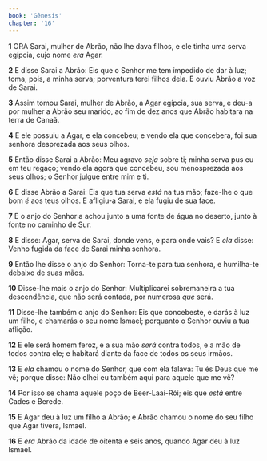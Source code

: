 ```yaml
---
book: 'Gênesis'
chapter: '16'
---
```


**1** ORA Sarai, mulher de Abrão, não lhe dava filhos, e ele tinha uma serva egípcia, cujo nome _era_ Agar.

**2** E disse Sarai a Abrão: Eis que o Senhor me tem impedido de dar à luz; toma, pois, a minha serva; porventura terei filhos dela. E ouviu Abrão a voz de Sarai.

**3** Assim tomou Sarai, mulher de Abrão, a Agar egípcia, sua serva, e deu-a por mulher a Abrão seu marido, ao fim de dez anos que Abrão habitara na terra de Canaã.

**4** E ele possuiu a Agar, e ela concebeu; e vendo ela que concebera, foi sua senhora desprezada aos seus olhos.

**5** Então disse Sarai a Abrão: Meu agravo _seja_ sobre ti; minha serva pus eu em teu regaço; vendo ela agora que concebeu, sou menosprezada aos seus olhos; o Senhor julgue entre mim e ti.

**6** E disse Abrão a Sarai: Eis que tua serva _está_ na tua mão; faze-lhe o que bom _é_ aos teus olhos. E afligiu-a Sarai, e ela fugiu de sua face.

**7** E o anjo do Senhor a achou junto a uma fonte de água no deserto, junto à fonte no caminho de Sur.

**8** E disse: Agar, serva de Sarai, donde vens, e para onde vais? E _ela_ disse: Venho fugida da face de Sarai minha senhora.

**9** Então lhe disse o anjo do Senhor: Torna-te para tua senhora, e humilha-te debaixo de suas mãos.

**10** Disse-lhe mais o anjo do Senhor: Multiplicarei sobremaneira a tua descendência, que não será contada, por numerosa _que_ será.

**11** Disse-lhe também o anjo do Senhor: Eis que concebeste, e darás à luz um filho, e chamarás o seu nome Ismael; porquanto o Senhor ouviu a tua aflição.

**12** E ele será homem feroz, e a sua mão _será_ contra todos, e a mão de todos contra ele; e habitará diante da face de todos os seus irmãos.

**13** E _ela_ chamou o nome do Senhor, que com ela falava: Tu és Deus que me vê; porque disse: Não olhei eu também aqui para aquele que me vê?

**14** Por isso se chama aquele poço de Beer-Laai-Rói; eis que _está_ entre Cades e Berede.

**15** E Agar deu à luz um filho a Abrão; e Abrão chamou o nome do seu filho que Agar tivera, Ismael.

**16** E _era_ Abrão da idade de oitenta e seis anos, quando Agar deu à luz Ismael.
